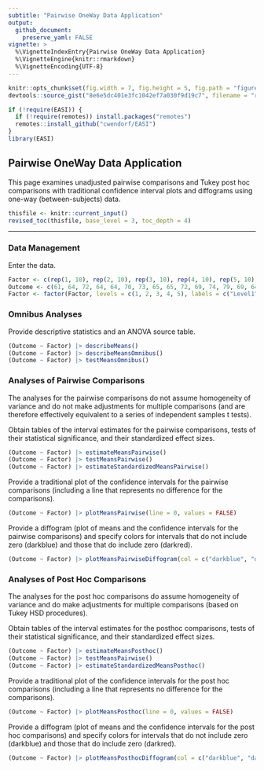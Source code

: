 ```yaml
---
subtitle: "Pairwise OneWay Data Application"
output:
  github_document:
    preserve_yaml: FALSE
vignette: >
  %\VignetteIndexEntry{Pairwise OneWay Data Application}
  %\VignetteEngine{knitr::rmarkdown}
  %\VignetteEncoding{UTF-8}
---
```


```r
knitr::opts_chunk$set(fig.width = 7, fig.height = 5, fig.path = "figures/", echo = TRUE, warning = FALSE, message = FALSE)
devtools::source_gist("8e6e5dc401e3fc1042ef7a030f9d19c7", filename = "revised_toc.R")
```

```r
if (!require(EASI)) {
  if (!require(remotes)) install.packages("remotes")
  remotes::install_github("cwendorf/EASI")
}
library(EASI)
```

## Pairwise OneWay Data Application

This page examines unadjusted pairwise comparisons and Tukey post hoc comparisons with traditional confidence interval plots and diffograms using one-way (between-subjects) data.

```r
thisfile <- knitr::current_input()
revised_toc(thisfile, base_level = 3, toc_depth = 4)
```

---

### Data Management

Enter the data.
```r
Factor <- c(rep(1, 10), rep(2, 10), rep(3, 10), rep(4, 10), rep(5, 10))
Outcome <- c(61, 64, 72, 64, 64, 70, 73, 65, 65, 72, 69, 74, 79, 69, 64, 64, 69, 69, 74, 79, 70, 75, 80, 80, 70, 65, 70, 75, 70, 70, 70, 80, 85, 75, 70, 65, 75, 75, 85, 80, 65, 55, 70, 65, 65, 70, 70, 60, 65, 70)
Factor <- factor(Factor, levels = c(1, 2, 3, 4, 5), labels = c("Level1", "Level2", "Level3", "Level4", "Level5"))
```

### Omnibus Analyses

Provide descriptive statistics and an ANOVA source table.
```r
(Outcome ~ Factor) |> describeMeans()
(Outcome ~ Factor) |> describeMeansOmnibus()
(Outcome ~ Factor) |> testMeansOmnibus()
```

### Analyses of Pairwise Comparisons

The analyses for the pairwise comparisons do not assume homogeneity of variance and do not make adjustments for multiple comparisons (and are therefore effectively equivalent to a series of independent samples t tests).

Obtain tables of the interval estimates for the pairwise comparisons, tests of their statistical significance, and their standardized effect sizes.
```r
(Outcome ~ Factor) |> estimateMeansPairwise()
(Outcome ~ Factor) |> testMeansPairwise()
(Outcome ~ Factor) |> estimateStandardizedMeansPairwise()
```

Provide a traditional plot of the confidence intervals for the pairwise comparisons (including a line that represents no difference for the comparisons).
```r
(Outcome ~ Factor) |> plotMeansPairwise(line = 0, values = FALSE)
```

Provide a diffogram (plot of means and the confidence intervals for the pairwise comparisons) and specify colors for intervals that do not include zero (darkblue) and those that do include zero (darkred).
```r
(Outcome ~ Factor) |> plotMeansPairwiseDiffogram(col = c("darkblue", "darkred"))
```

### Analyses of Post Hoc Comparisons

The analyses for the post hoc comparisons do assume homogeneity of variance and do make adjustments for multiple comparisons (based on Tukey HSD procedures).

Obtain tables of the interval estimates for the posthoc comparisons, tests of their statistical significance, and their standardized effect sizes.
```r
(Outcome ~ Factor) |> estimateMeansPosthoc()
(Outcome ~ Factor) |> testMeansPairwise()
(Outcome ~ Factor) |> estimateStandardizedMeansPosthoc()
```

Provide a traditional plot of the confidence intervals for the post hoc comparisons (including a line that represents no difference for the comparisons).
```r
(Outcome ~ Factor) |> plotMeansPosthoc(line = 0, values = FALSE)
```

Provide a diffogram (plot of means and the confidence intervals for the post hoc comparisons) and specify colors for intervals that do not include zero (darkblue) and those that do include zero (darkred).
```r
(Outcome ~ Factor) |> plotMeansPosthocDiffogram(col = c("darkblue", "darkred"))
```
